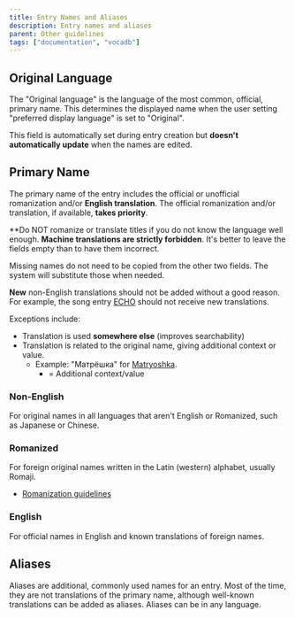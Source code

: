 ---
title: Entry Names and Aliases
description: Entry names and aliases
parent: Other guidelines
tags: ["documentation", "vocadb"]
---

## Original Language


The "Original language" is the language of the most common, official, primary name. This determines the displayed name when the user setting "preferred display language" is set to "Original".

This field is automatically set during entry creation but **doesn't automatically update** when the names are edited.

## Primary Name

The primary name of the entry includes the official or unofficial romanization and/or **English translation**. The official romanization and/or translation, if available, **takes priority**.

**Do NOT romanize or translate titles if you do not know the language well enough. **Machine translations are strictly forbidden**. It's better to leave the fields empty than to have them incorrect.

Missing names do not need to be copied from the other two fields. The system will substitute those when needed.

**New** non-English translations should not be added without a good reason. For example, the song entry [ECHO](https://vocadb.net/S/68814) should not receive new translations.

Exceptions include:

- Translation is used **somewhere else** (improves searchability)
- Translation is related to the original name, giving additional context or value.
  - Example: "Матрёшка" for [Matryoshka](https://vocadb.net/S/368).
    * = Additional context/value

### Non-English

For original names in all languages that aren't English or Romanized, such as Japanese or Chinese.

### Romanized

For foreign original names written in the Latin (western) alphabet, usually Romaji.

- [Romanization guidelines](/docs/other-guidelines/romanization-guidelines)

### English

For official names in English and known translations of foreign names.

## Aliases

Aliases are additional, commonly used names for an entry. Most of the time, they are not translations of the primary name, although well-known translations can be added as aliases. Aliases can be in any language.